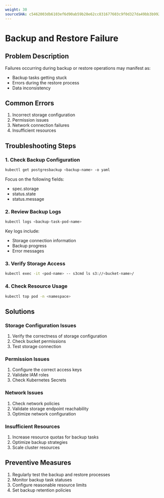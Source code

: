 ```yaml
---
weight: 30
sourceSHA: c5462003db6103ef6d90ab59b28e62cc831677603c9f0d327da49bb3b9928bd8
---
```


# Backup and Restore Failure

## Problem Description

Failures occurring during backup or restore operations may manifest as:

- Backup tasks getting stuck
- Errors during the restore process
- Data inconsistency

## Common Errors

1. Incorrect storage configuration
2. Permission issues
3. Network connection failures
4. Insufficient resources

## Troubleshooting Steps

### 1. Check Backup Configuration

```bash
kubectl get postgresbackup <backup-name> -o yaml
```

Focus on the following fields:

- spec.storage
- status.state
- status.message

### 2. Review Backup Logs

```bash
kubectl logs <backup-task-pod-name>
```

Key logs include:

- Storage connection information
- Backup progress
- Error messages

### 3. Verify Storage Access

```bash
kubectl exec -it <pod-name> -- s3cmd ls s3://<bucket-name>/
```

### 4. Check Resource Usage

```bash
kubectl top pod -n <namespace>
```

## Solutions

### Storage Configuration Issues

1. Verify the correctness of storage configuration
2. Check bucket permissions
3. Test storage connection

### Permission Issues

1. Configure the correct access keys
2. Validate IAM roles
3. Check Kubernetes Secrets

### Network Issues

1. Check network policies
2. Validate storage endpoint reachability
3. Optimize network configuration

### Insufficient Resources

1. Increase resource quotas for backup tasks
2. Optimize backup strategies
3. Scale cluster resources

## Preventive Measures

1. Regularly test the backup and restore processes
2. Monitor backup task statuses
3. Configure reasonable resource limits
4. Set backup retention policies

